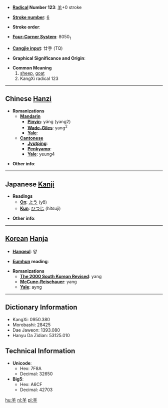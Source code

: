 * '''[[Wiktionary:Chinese radical index| Radical]] Number 123''': [[Wiktionary:Chinese radical index 羊|羊]]+0 stroke

* '''[[Wiktionary:Chinese total strokes index|Stroke number]]''': [[Wiktionary:Chinese total strokes index 6|6]]

* '''Stroke order''': 

* '''[[Wiktionary:Chinese four corner index|Four-Corner System]]''': 8050<sub>1</sub>

* '''[[Wiktionary:Chinese Cangjie index|Cangjie input]]''': 廿手 (TQ)

* '''Graphical Significance and Origin''': 

* '''Common Meaning'''
*# [[sheep]], [[goat]]
*# KangXi radical 123


----

== Chinese [[Hanzi]] ==

* '''Romanizations'''
** '''[[Mandarin]]'''
*** '''[[Pinyin]]''': yáng (yang2)
*** '''[[Wade-Giles]]''': yang<sup>2</sup>
*** '''[[Yale]]''': 
** '''[[Cantonese]]'''
*** '''[[Jyutping]]''':
*** '''[[Penkyamp]]''': 
*** '''[[Yale]]''': yeung4

* '''Other info''': 

----

== Japanese [[Kanji]] ==

* '''Readings'''
** '''[[On]]''': [[よう]] (yō)
** '''[[Kun]]''': [[ひつじ]] (hitsuji)

* '''Other info''':  

----

== [[Korean]] [[Hanja]] ==

* '''[[Hangeul]]''': 양

* '''[[Eumhun]] reading''': 

* '''Romanizations'''
** '''[[The 2000 South Korean Revised Romanization|The 2000 South Korean Revised]]''': yang
** '''[[McCune-Reischauer]]''': yang
** '''[[Yale]]''': ayng

----

== Dictionary Information ==

* KangXi: 0950.380
* Morobashi: 28425
* Dae Jaweon: 1393.080
* Hanyu Da Zidian: 53125.010

== Technical Information ==

* '''Unicode''':
** Hex: 7F8A
** Decimal: 32650
* '''Big5''':
** Hex: A6CF
** Decimal: 42703

[[hu:羊]]
[[nl:羊]]
[[pl:羊]]